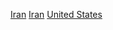 {{Commonscat|Iranian Americans}}

[[Category:亞洲裔美國人|Iran]]
[[Category:中東裔美國人|Iran]]
[[Category:伊朗裔|United States]]